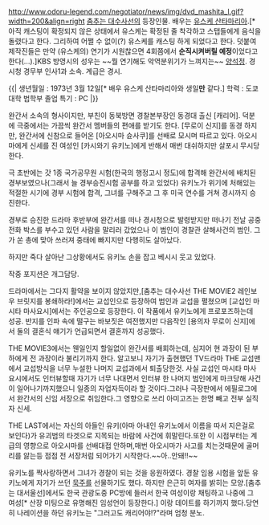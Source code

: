 http://www.odoru-legend.com/negotiator/news/img/dvd_mashita_l.gif?width=200&align=right
[[춤추는 대수사선]]의 등장인물. 배우는 [[유스케 산타마리아]].[* 아직 캐스팅이 확정되지 않은 상태에서 유스케는 확정된 줄 착각하고 스탭들에게 음식을 돌렸다고 한다. 그리하여 어쩔 수 없이(?) 유스케를 캐스팅 하게 되었다고 한다. 덧붙여 제작진들은 만약 (유스케의) 연기가 시원찮으면 4회쯤에서 '''순직시켜버릴 예정'''이었다고 한다(...).]KBS 방영시의 성우는 ~~뭘 연기해도 악역분위기가 느껴지는~~ [[양석정]]. 경시청 경무부 인사1과 소속. 계급은 경시.

{{|
생년월일 : 1973년 3월 12일[* 배우 유스케 산타마리아와 생일'''만''' 같다.]
학력 : 도쿄대학 법학부 졸업
특기 : PC
|}}


완간서 소속의 형사이지만, 부친이 동북방면 경찰본부장인 동경대 출신 [캐리어].
덕분에 극중에서는 가끔씩 완간서 멤버들의 편애를 받기도 한다. [무로이 신지]를 동경 하지만, 완간서에 신참으로 들어온 [아오시마 슌사쿠]를 선배로 모시며 따르고 있다. 아오시마에게 신세를 진 여성인 [카시와기 유키노]에게 반해서 매번 대쉬하지만 살포시 무시당한다.

극 초반에는 갓 1종 국가공무원 시험(한국의 행정고시 정도)에 합격해 완간서에 배치된 경부보였으나(그래서 늘 경부승진시험 공부를 하고 있었다) 유키노가 위기에 처해있는 적절한 시기에 경부 시험에 합격, 그녀를 구해주고 그 후 미국 연수를 거쳐 경시까지 승진한다.

경부로 승진한 드라마 후반부에 완간서를 떠나 경시청으로 발령받지만 떠나기 전날 공중전화 박스를 부수고 있던 사람을 말리러 갔었으나 이 범인이 경찰관 살해사건의 범인. 그가 쏜 총에 맞아 쓰러져 중태에 빠지지만 다행히도 살아났다.

하지만 죽다 살아난 그상황에서도 유키노 손을 잡고 베시시 웃고 있었다.

작중 포지션은 개그담당.

드라마에서는 그다지 활약을 보이지 않았지만,[춤추는 대수사선 THE MOVIE2 레인보우 브릿지를 봉쇄하라!]에서는 교섭인으로 등장하여 범인과 교섭을 펼쳤으며 [교섭인 마시타 마사요시]에서는 주인공으로 등장한다. 이 작품에서 유키노에게 프로포즈하는데 성공. 반지를 인파 속에 떨구는 바보짓은 여전했지만 다음작인 [용의자 무로이 신지]에서 둘의 결혼식 얘기가 언급되면서 결혼까지 성공했다.

THE MOVIE3에서는 웬일인지 할일없이 완간서를 배회하는데, 심지어 현 과장이 된 부하에게 전 과장이라 불리기까지 한다. 알고보니 자기가 출현했던 TV드라마 THE 교섭맨에서 교섭방식을 너무 누설한 나머지 교섭과에서 퇴출당한것. 사실 교섭인 마시타 마사요시에서도 인터뷰할때 자기가 너무 나대면서 인터뷰 한 나머지 범인에게 마크당해 사건이 일어나기까지했으니 일종의 자업자득이라 할 것이다.그러나 극장판에서 에필로그에서 완간서의 신임 서장으로 취임한다.그 영향으로 쓰리 아미고즈는 한명 빼고 전부 실직자 신세.

THE LAST에서는 자신의 아들인 유키(아마 아내인 유키노에서 이름을 따서 지은걸로 보인다)가 유괴범의 타겟으로 지목되는 바람에 사건에 휘말린다.또한 이 시점부터는 계급의 영향으로 아오시마를 선배대접 안하며,매번 아오시마가 사고를 치는것때문에 골머리를 앓는등 점점 전 서장처럼 되어가기 시작한다.~~아..안돼!!~~

유키노를 짝사랑하면서 그녀가 경찰이 되는 것을 응원하였다. 경찰 임용 시험을 앞둔 유키노에게 자기가 쓰던 [[묵주]]를 선물하기도 했다. 하지만 은근히 여자를 밝히는 모양.[춤추는 대서울선]에서도 한국 관광도중 PC방에 들러서 한국 여성이랑 채팅하고 나중에  그 여성[* 산장 미팅으로 유명해진 임성언이 등장한다.] 이랑 데이트를 하기까지 했다.당연히 나레이션을 하던 유키노는 "그러고도 캐리어야!?"라며 엄청 분노.
